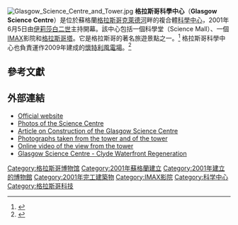 [[File:Glasgow_Science_Centre_and_Tower.jpg|right]]
'''格拉斯哥科學中心'''（'''Glasgow Science Centre'''）是位於蘇格蘭[[格拉斯哥|格拉斯哥]][[克萊德河|克萊德河]]畔的複合體[[科學中心|科學中心]]，2001年6月5日由[[伊莉莎白二世|伊莉莎白二世]]主持開幕。該中心包括一個科學堂（Science Mall）、一個[[IMAX|IMAX]]影院和[[格拉斯哥塔|格拉斯哥塔]]。它是格拉斯哥的著名旅遊景點之一。<ref>{{cite web
 |title=Glasgow Science Centre on Visitscotland.com 
 |url=http://guide.visitscotland.com/vs/guide/5,en,SCH1/objectId,SIG48295Svs,curr,GBP,season,at1,selectedEntry,home/home.html 
 |accessdate=2007-07-24 
 |deadurl=yes 
 |archiveurl=https://web.archive.org/web/20070927004233/http://guide.visitscotland.com/vs/guide/5%2Cen%2CSCH1/objectId%2CSIG48295Svs%2Ccurr%2CGBP%2Cseason%2Cat1%2CselectedEntry%2Chome/home.html 
 |archivedate=2007-09-27 
}}</ref> 格拉斯哥科學中心也負責運作2009年建成的[[懷特利風電場|懷特利風電場]]。<ref>{{cite news | title=BBC News "Visitor centre showcases windfarm" | url=http://news.bbc.co.uk/1/hi/scotland/glasgow_and_west/8220793.stm
|accessdate= 2009-08-26 | date=2009-08-25}}</ref>

==參考文獻==
{{reflist}}

==外部連結==
{{commons category|Glasgow Science Centre}}
* [http://www.glasgowsciencecentre.org Official website] {{Wayback|url=http://www.glasgowsciencecentre.org/ |date=20161228123810 }}
* [https://web.archive.org/web/20070927001339/http://www.inglasgow.com/inglaig/gallery.asp?categoryid=25 Photos of the Science Centre]
* [https://web.archive.org/web/20080410114702/http://www.merouk.co.uk/structures/2001gsc.htm Article on Construction of the Glasgow Science Centre]
* [https://web.archive.org/web/20070927001339/http://www.inglasgow.com/inglaig/gallery.asp?categoryid=25 Photographs taken from the tower and of the tower]
* [http://www.scotlandontv.tv/scotland_on_tv/video.html?vxSiteId=60fdd544-9c52-4e17-be7e-57a2a2d76992&vxChannel=Visit%20Places&vxClipId=1380_SMG781 Online video of the view from the tower]{{dead link|date=2018年1月 |bot=InternetArchiveBot |fix-attempted=yes }}
* [http://www.clydewaterfront.com/glasgowsciencecentre_1.aspx Glasgow Science Centre - Clyde Waterfront Regeneration] {{Wayback|url=http://www.clydewaterfront.com/glasgowsciencecentre_1.aspx |date=20100421035624 }}

{{格拉斯哥博物馆}}
{{Authority control}}

[[Category:格拉斯哥博物馆|Category:格拉斯哥博物馆]]
[[Category:2001年蘇格蘭建立|Category:2001年蘇格蘭建立]]
[[Category:2001年建立的博物館|Category:2001年建立的博物館]]
[[Category:2001年完工建築物|Category:2001年完工建築物]]
[[Category:IMAX影院|Category:IMAX影院]]
[[Category:科学中心|Category:科学中心]]
[[Category:格拉斯哥科技|Category:格拉斯哥科技]]